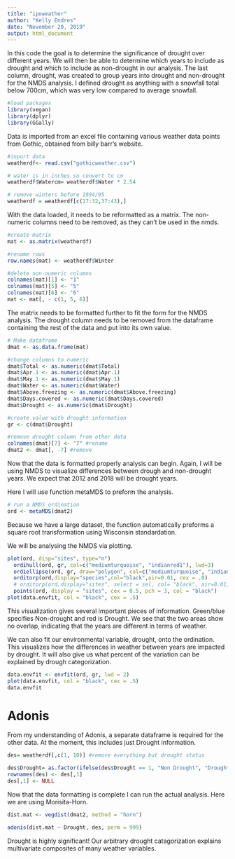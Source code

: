 ```yaml
---
title: "ipoweather"
author: "Kelly Endres"
date: "November 20, 2019"
output: html_document
---
```


In this code the goal is to determine the significance of drought over different years. We will then be able to determine which years to include as drought and which to include as non-drought in our analysis. The last column, drought, was created to group years into drought and non-drought for the NMDS analysis. I defined drought as anything with a snowfall total below 700cm, which was very low compared to average snowfall. 

```r

#load packages
library(vegan)
library(dplyr)
library(GGally)
```

Data is imported from an excel file containing various weather data points from Gothic, obtained from billy barr's website. 

```r

#inport data
weatherdf<- read.csv("gothicweather.csv")

# water is in inches so convert to cm
weatherdf$Watercm= weatherdf$Water * 2.54

# remove winters before 1994/95
weatherdf = weatherdf[c(17:32,37:43),]

```

With the data loaded, it needs to be reformatted as a matrix. The non-numeric columns need to be removed, as they can't be used in the nmds. 

```r

#create matrix
mat <- as.matrix(weatherdf)

#rename rows
row.names(mat) <- weatherdf$Winter

#delete non-numeric columns
colnames(mat)[1] <- "1"
colnames(mat)[5] <- "5"
colnames(mat)[6] <- "6"
mat <- mat[, - c(1, 5, 6)]
```

The matrix needs to be formatted further to fit the form for the NMDS analysis. The drought column needs to be removed from the dataframe containing the rest of the data and put into its own value. 

```r

# Make dataframe
dmat <- as.data.frame(mat) 

#change columns to numeric
dmat$Total <- as.numeric(dmat$Total)
dmat$Apr.1 <- as.numeric(dmat$Apr.1)
dmat$May.1 <- as.numeric(dmat$May.1)
dmat$Water <- as.numeric(dmat$Water)
dmat$Above.freezing <- as.numeric(dmat$Above.freezing)
dmat$Days.covered <- as.numeric(dmat$Days.covered)
dmat$Drought <- as.numeric(dmat$Drought)

#create value with drought information
gr <- c(dmat$Drought)

#remove drought column from other data
colnames(dmat)[7] <- "7" #rename
dmat2 <- dmat[, -7] #remove
```

Now that the data is formatted properly analysis can begin. Again, I will be using NMDS to visualize differences between drough and non-drought years. We expect that 2012 and 2018 will be drought years. 

Here I will use function metaMDS to preform the analysis. 

```r

# run a NMDS ordination
ord <- metaMDS(dmat2)
```

Because we have a large dataset, the function automatically preforms a square root transformation using Wisconsin standardation. 

We will be analysing the NMDS via plotting. 

```r

plot(ord, disp="sites", type="n")
  ordihull(ord, gr, col=c("mediumturquoise", "indianred1"), lwd=3)
  ordiellipse(ord, gr, draw="polygon", col=c("mediumturquoise", "indianred1"), alpha = c(50, 50))
  orditorp(ord,display="species",col="black",air=0.01, cex = .8)
  # orditorp(ord,display="sites", select = sel, col= "black", air=0.01,cex=1)
  points(ord, display = "sites", cex = 0.5, pch = 3, col = "black")
plot(data.envfit, col = "black", cex = .5)
```

This visualization gives several important pieces of information. Green/blue specifies Non-drought and red is Drought. We see that the two areas show no overlap, indicating that the years are different in terms of weather. 

We can also fit our environmental variable, drought, onto the ordination. This visualizes how the differences in weather between years are impacted by drought. It will also give us what percent of the variation can be explained by drough categorization.

```r
data.envfit <- envfit(ord, gr, lwd = 2)
plot(data.envfit, col = "black", cex = .5)
data.envfit
```

# Adonis

From my understanding of Adonis, a separate dataframe is required for the other data. At the moment, this includes just Drought information. 


```r
des= weatherdf[,c(1, 10)] #remove everything but drought status

des$Drought= as.factor(ifelse(des$Drought == 1, "Non Drought", "Drought"))
rownames(des) <- des[,1]
des[,1] <- NULL


```

Now that the data formatting is complete I can run the actual analysis. Here we are using Morisita-Horn.

```r
dist.mat <- vegdist(dmat2, method = "horn")
```


```r
adonis(dist.mat ~ Drought, des, perm = 999)
```

Drought is highly significant! Our arbitrary drought catagorization explains multivariate composites of many weather variables.

